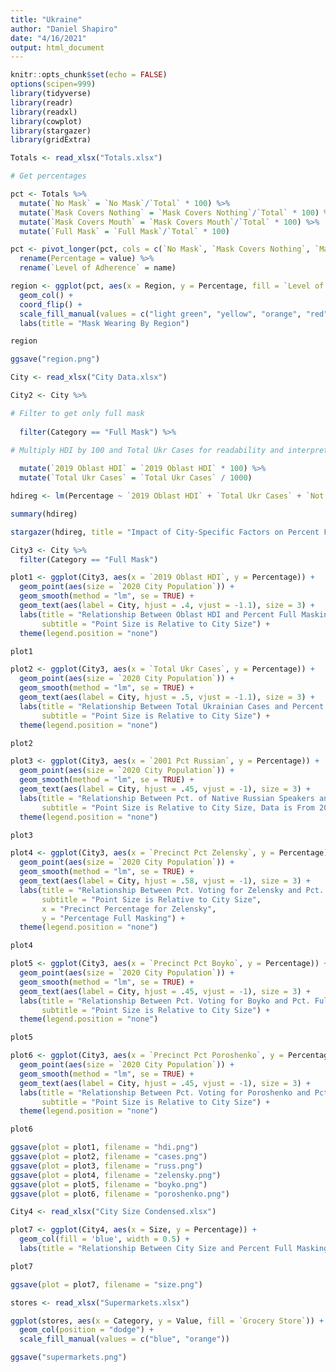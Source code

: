 ```yaml
---
title: "Ukraine"
author: "Daniel Shapiro"
date: "4/16/2021"
output: html_document
---
```


```r
knitr::opts_chunk$set(echo = FALSE)
options(scipen=999)
library(tidyverse)
library(readr)
library(readxl)
library(cowplot)
library(stargazer)
library(gridExtra)
```

```r
Totals <- read_xlsx("Totals.xlsx")
```

```r

# Get percentages

pct <- Totals %>%
  mutate(`No Mask` = `No Mask`/`Total` * 100) %>%
  mutate(`Mask Covers Nothing` = `Mask Covers Nothing`/`Total` * 100) %>%
  mutate(`Mask Covers Mouth` = `Mask Covers Mouth`/`Total` * 100) %>%
  mutate(`Full Mask` = `Full Mask`/`Total` * 100)

pct <- pivot_longer(pct, cols = c(`No Mask`, `Mask Covers Nothing`, `Mask Covers Mouth`, `Full Mask`)) %>%
  rename(Percentage = value) %>%
  rename(`Level of Adherence` = name)

region <- ggplot(pct, aes(x = Region, y = Percentage, fill = `Level of Adherence`)) +
  geom_col() +
  coord_flip() +
  scale_fill_manual(values = c("light green", "yellow", "orange", "red")) +
  labs(title = "Mask Wearing By Region")

region

ggsave("region.png")
```

```r
City <- read_xlsx("City Data.xlsx")
```

```r
City2 <- City %>%

# Filter to get only full mask
  
  filter(Category == "Full Mask") %>%

# Multiply HDI by 100 and Total Ukr Cases for readability and interpretation purposes
  
  mutate(`2019 Oblast HDI` = `2019 Oblast HDI` * 100) %>%
  mutate(`Total Ukr Cases` = `Total Ukr Cases` / 1000)
```

```r
hdireg <- lm(Percentage ~ `2019 Oblast HDI` + `Total Ukr Cases` + `Not Oblast Center` + `2001 Pct Russian` + `Precinct Pct Zelensky`, data = City2)

summary(hdireg)

stargazer(hdireg, title = "Impact of City-Specific Factors on Percent Full Mask Wearing", type = "html")
```

```r
City3 <- City %>%
  filter(Category == "Full Mask")

plot1 <- ggplot(City3, aes(x = `2019 Oblast HDI`, y = Percentage)) +
  geom_point(aes(size = `2020 City Population`)) +
  geom_smooth(method = "lm", se = TRUE) +
  geom_text(aes(label = City, hjust = .4, vjust = -1.1), size = 3) +
  labs(title = "Relationship Between Oblast HDI and Percent Full Masking",
       subtitle = "Point Size is Relative to City Size") +
  theme(legend.position = "none")

plot1

plot2 <- ggplot(City3, aes(x = `Total Ukr Cases`, y = Percentage)) +
  geom_point(aes(size = `2020 City Population`)) +
  geom_smooth(method = "lm", se = TRUE) +
  geom_text(aes(label = City, hjust = .5, vjust = -1.1), size = 3) +
  labs(title = "Relationship Between Total Ukrainian Cases and Percent Full Masking",
       subtitle = "Point Size is Relative to City Size") +
  theme(legend.position = "none") 

plot2

plot3 <- ggplot(City3, aes(x = `2001 Pct Russian`, y = Percentage)) +
  geom_point(aes(size = `2020 City Population`)) +
  geom_smooth(method = "lm", se = TRUE) +
  geom_text(aes(label = City, hjust = .45, vjust = -1), size = 3) +
  labs(title = "Relationship Between Pct. of Native Russian Speakers and Pct. Full Masking",
       subtitle = "Point Size is Relative to City Size, Data is From 2001") +
  theme(legend.position = "none")

plot3

plot4 <- ggplot(City3, aes(x = `Precinct Pct Zelensky`, y = Percentage)) +
  geom_point(aes(size = `2020 City Population`)) +
  geom_smooth(method = "lm", se = TRUE) +
  geom_text(aes(label = City, hjust = .58, vjust = -1), size = 3) +
  labs(title = "Relationship Between Pct. Voting for Zelensky and Pct. Full Masking",
       subtitle = "Point Size is Relative to City Size",
       x = "Precinct Percentage for Zelensky",
       y = "Percentage Full Masking") +
  theme(legend.position = "none")

plot4

plot5 <- ggplot(City3, aes(x = `Precinct Pct Boyko`, y = Percentage)) +
  geom_point(aes(size = `2020 City Population`)) +
  geom_smooth(method = "lm", se = TRUE) +
  geom_text(aes(label = City, hjust = .45, vjust = -1), size = 3) +
  labs(title = "Relationship Between Pct. Voting for Boyko and Pct. Full Masking",
       subtitle = "Point Size is Relative to City Size") +
  theme(legend.position = "none")

plot5

plot6 <- ggplot(City3, aes(x = `Precinct Pct Poroshenko`, y = Percentage)) +
  geom_point(aes(size = `2020 City Population`)) +
  geom_smooth(method = "lm", se = TRUE) +
  geom_text(aes(label = City, hjust = .45, vjust = -1), size = 3) +
  labs(title = "Relationship Between Pct. Voting for Poroshenko and Pct. Full Masking",
       subtitle = "Point Size is Relative to City Size") +
  theme(legend.position = "none")

plot6

ggsave(plot = plot1, filename = "hdi.png")
ggsave(plot = plot2, filename = "cases.png")
ggsave(plot = plot3, filename = "russ.png")
ggsave(plot = plot4, filename = "zelensky.png")
ggsave(plot = plot5, filename = "boyko.png")
ggsave(plot = plot6, filename = "poroshenko.png")
```

```r
City4 <- read_xlsx("City Size Condensed.xlsx")

plot7 <- ggplot(City4, aes(x = Size, y = Percentage)) +
  geom_col(fill = 'blue', width = 0.5) +
  labs(title = "Relationship Between City Size and Percent Full Masking")

plot7

ggsave(plot = plot7, filename = "size.png")
```

```r
stores <- read_xlsx("Supermarkets.xlsx")
```

```r
ggplot(stores, aes(x = Category, y = Value, fill = `Grocery Store`)) +
  geom_col(position = "dodge") +
  scale_fill_manual(values = c("blue", "orange"))

ggsave("supermarkets.png")
```

